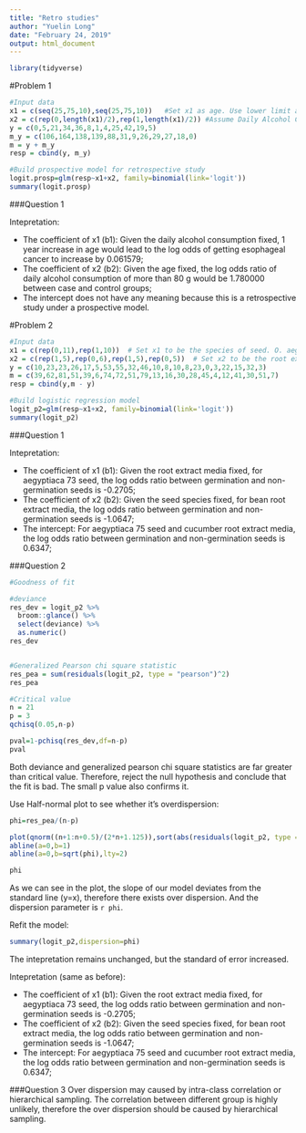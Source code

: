 ```yaml
---
title: "Retro studies"
author: "Yuelin Long"
date: "February 24, 2019"
output: html_document
---
```

```r
library(tidyverse)
```


#Problem 1
```r
#Input data
x1 = c(seq(25,75,10),seq(25,75,10))   #Set x1 as age. Use lower limit as the continous variable
x2 = c(rep(0,length(x1)/2),rep(1,length(x1)/2)) #Assume Daily Alcohol Consumption Control Daily Alcohol Consumption 0-79 g to be 0
y = c(0,5,21,34,36,8,1,4,25,42,19,5)
m_y = c(106,164,138,139,88,31,9,26,29,27,18,0)
m = y + m_y
resp = cbind(y, m_y)

#Build prospective model for retrospective study
logit.prosp=glm(resp~x1+x2, family=binomial(link='logit'))
summary(logit.prosp)
```

###Question 1

Intepretation:

+ The coefficient of x1 (b1): Given the daily alcohol consumption fixed, 1 year increase in age would lead to the log odds of getting esophageal cancer to increase by 0.061579;
+ The coefficient of x2 (b2): Given the age fixed, the log odds ratio of daily alcohol consumption of more than 80 g would be 1.780000 between case and control groups;
+ The intercept does not have any meaning because this is a retrospective study under a prospective model.



#Problem 2
```r
#Input data
x1 = c(rep(0,11),rep(1,10))  # Set x1 to be the species of seed. O. aegyptiaca 75 as 0 and O. aegyptiaca 73 as 1
x2 = c(rep(1,5),rep(0,6),rep(1,5),rep(0,5))  # Set x2 to be the root extract media (cucumber or bean). Bean as 1 and cucumber as 0.
y = c(10,23,23,26,17,5,53,55,32,46,10,8,10,8,23,0,3,22,15,32,3)
m = c(39,62,81,51,39,6,74,72,51,79,13,16,30,28,45,4,12,41,30,51,7)
resp = cbind(y,m - y)

#Build logistic regression model
logit_p2=glm(resp~x1+x2, family=binomial(link='logit'))
summary(logit_p2)
```

###Question 1

Intepretation:

+ The coefficient of x1 (b1): Given the root extract media fixed,  for aegyptiaca 73 seed, the log odds ratio between germination and non-germination seeds is -0.2705;
+ The coefficient of x2 (b2): Given the seed species fixed, for bean root extract media, the log odds ratio between germination and non-germination seeds is -1.0647;
+ The intercept: For aegyptiaca 75 seed and cucumber root extract media, the log odds ratio between germination and non-germination seeds is 0.6347;


###Question 2
```r
#Goodness of fit

#deviance
res_dev = logit_p2 %>% 
  broom::glance() %>% 
  select(deviance) %>% 
  as.numeric()
res_dev


#Generalized Pearson chi square statistic
res_pea = sum(residuals(logit_p2, type = "pearson")^2)
res_pea

#Critical value
n = 21
p = 3
qchisq(0.05,n-p)

pval=1-pchisq(res_dev,df=n-p)
pval
```

Both deviance and generalized pearson chi square statistics are far greater than critical value. Therefore, reject the null hypothesis and conclude that the fit is bad. The small p value also confirms it.

Use Half-normal plot to see whether it's overdispersion:
```r

phi=res_pea/(n-p)

plot(qnorm((n+1:n+0.5)/(2*n+1.125)),sort(abs(residuals(logit_p2, type = "pearson"))),xlab='Expected Half-Normal Order Stats',ylab='Ordered Abs Pearson Residuals')
abline(a=0,b=1)
abline(a=0,b=sqrt(phi),lty=2)

phi
```

As we can see in the plot, the slope of our model deviates from the standard line (y=x), therefore there exists over dispersion. And the dispersion parameter is `r phi`.

Refit the model:
```r
summary(logit_p2,dispersion=phi)
```

The intepretation remains unchanged, but the standard of error increased.

Intepretation (same as before):

+ The coefficient of x1 (b1): Given the root extract media fixed,  for aegyptiaca 73 seed, the log odds ratio between germination and non-germination seeds is -0.2705;
+ The coefficient of x2 (b2): Given the seed species fixed, for bean root extract media, the log odds ratio between germination and non-germination seeds is -1.0647;
+ The intercept: For aegyptiaca 75 seed and cucumber root extract media, the log odds ratio between germination and non-germination seeds is 0.6347;


###Question 3
Over dispersion may caused by intra-class correlation or hierarchical sampling. The correlation between different group is highly unlikely, therefore the over dispersion should be caused by hierarchical sampling.
